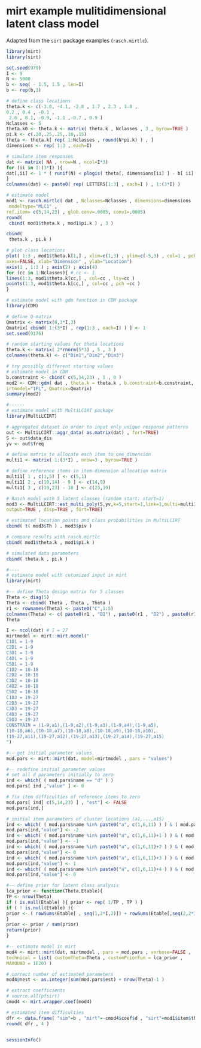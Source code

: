 # mirt example mulitidimensional latent class model

Adapted from the `sirt` package  examples (`rasch.mirtlc`).

```r
library(mirt)
library(sirt)

set.seed(979)
I <- 9
N <- 5000
b <- seq( - 1.5, 1.5 , len=I)
b <- rep(b,3)

# define class locations
theta.k <- c(-3.0, -4.1, -2.8 , 1.7 , 2.3 , 1.8 ,
0.2 , 0.4 , -0.1 ,
 2.6 , 0.1, -0.9, -1.1 ,-0.7 , 0.9 )
Nclasses <- 5
theta.k0 <- theta.k <- matrix( theta.k , Nclasses , 3 , byrow=TRUE )
pi.k <- c(.20,.25,.25,.10,.15)
theta <- theta.k[ rep( 1:Nclasses , round(N*pi.k) ) , ]
dimensions <- rep( 1:3 , each=I)

# simulate item responses
dat <- matrix( NA , nrow=N , ncol=I*3)
for (ii in 1:(3*I) ){
dat[,ii] <- 1 * ( runif(N) < plogis( theta[, dimensions[ii] ] - b[ ii] ) )
}
colnames(dat) <- paste0( rep( LETTERS[1:3] , each=I ) , 1:(3*I) )

# estimate model
mod1 <- rasch.mirtlc( dat , Nclasses=Nclasses , dimensions=dimensions ,progress = FALSE,
 modeltype="MLC1" ,
ref.item= c(5,14,23) , glob.conv=.0005, conv1=.0005)
round(
 cbind( mod1$theta.k , mod1$pi.k ) , 3 )

cbind(
 theta.k , pi.k )

# plot class locations
plot( 1:3 , mod1$theta.k[1,] , xlim=c(1,3) , ylim=c(-5,3) , col=1 , pch=1 , type="n" ,
axes=FALSE, xlab="Dimension" , ylab="Location")
axis(1 , 1:3 ) ; axis(2) ; axis(4)
for (cc in 1:Nclasses){ # cc <- 1
lines(1:3, mod1$theta.k[cc,] , col=cc , lty=cc )
points(1:3, mod1$theta.k[cc,] , col=cc , pch =cc )
}

# estimate model with gdm function in CDM package
library(CDM)

# define Q-matrix
Qmatrix <- matrix(0,3*I,3)
Qmatrix[ cbind( 1:(3*I) , rep(1:3 , each=I) ) ] <- 1
set.seed(9176)

# random starting values for theta locations
theta.k <- matrix( 2*rnorm(5*3) , 5 , 3 )
colnames(theta.k) <- c("Dim1","Dim2","Dim3")

# try possibly different starting values
# estimate model in CDM
b.constraint <- cbind( c(5,14,23) , 1 , 0 )
mod2 <- CDM::gdm( dat , theta.k = theta.k , b.constraint=b.constraint, skillspace="est",
irtmodel="1PL", Qmatrix=Qmatrix)
summary(mod2)

#------
# estimate model with MultiLCIRT package
library(MultiLCIRT)

# aggregated dataset in order to input only unique response patterns
out <- MultiLCIRT::aggr_data( as.matrix(dat) , fort=TRUE)
S <- out$data_dis
yv <- out$freq

# define matrix to allocate each item to one dimension
multi1 <- matrix( 1:(3*I) , nrow=3 , byrow=TRUE )

# define reference items in item-dimension allocation matrix
multi1[ 1 , c(1,5) ] <- c(5,1)
multi1[ 2 , c(10,14) - 9 ] <- c(14,9)
multi1[ 3 , c(19,23) - 18 ] <- c(23,19)

# Rasch model with 5 latent classes (random start: start=1)
mod3 <- MultiLCIRT::est_multi_poly(S,yv,k=5,start=1,link=1,multi=multi1,tol=10^-5 ,
output=TRUE , disp=TRUE , fort=TRUE)

# estimated location points and class probabilities in MultiLCIRT
cbind( t( mod3$Th ) , mod3$piv )

# compare results with rasch.mirtlc
cbind( mod1$theta.k , mod1$pi.k )

# simulated data parameters
cbind( theta.k , pi.k )

#----
# estimate model with cutomized input in mirt
library(mirt)

#-- define Theta design matrix for 5 classes
Theta <- diag(5)
Theta <- cbind( Theta , Theta , Theta )
r1 <- rownames(Theta) <- paste0("C",1:5)
colnames(Theta) <- c( paste0(r1 , "D1") , paste0(r1 , "D2") , paste0(r1 , "D3") )
Theta

I <- ncol(dat) # I = 27
mirtmodel <- mirt::mirt.model("
C1D1 = 1-9 
C2D1 = 1-9 
C3D1 = 1-9 
C4D1 = 1-9 
C5D1 = 1-9
C1D2 = 10-18 
C2D2 = 10-18 
C3D2 = 10-18 
C4D2 = 10-18 
C5D2 = 10-18
C1D3 = 19-27 
C2D3 = 19-27 
C3D3 = 19-27 
C4D3 = 19-27 
C5D3 = 19-27
CONSTRAIN = (1-9,a1),(1-9,a2),(1-9,a3),(1-9,a4),(1-9,a5),
(10-18,a6),(10-18,a7),(10-18,a8),(10-18,a9),(10-18,a10),
(19-27,a11),(19-27,a12),(19-27,a13),(19-27,a14),(19-27,a15)
")

#-- get initial parameter values
mod.pars <- mirt::mirt(dat, model=mirtmodel , pars = "values")

#-- redefine initial parameter values
# set all d parameters initially to zero
ind <- which( ( mod.pars$name == "d" ) )
mod.pars[ ind ,"value" ] <- 0

# fix item difficulties of reference items to zero
mod.pars[ ind[ c(5,14,23) ] , "est"] <- FALSE
mod.pars[ind,]

# initial item parameters of cluster locations (a1,...,a15)
ind <- which( ( mod.pars$name %in% paste0("a", c(1,6,11) ) ) & ( mod.pars$est ) )
mod.pars[ind,"value"] <- -2
ind <- which( ( mod.pars$name %in% paste0("a", c(1,6,11)+1 ) ) & ( mod.pars$est ) )
mod.pars[ind,"value"] <- -1
ind <- which( ( mod.pars$name %in% paste0("a", c(1,6,11)+2 ) ) & ( mod.pars$est ) )
mod.pars[ind,"value"] <- 0
ind <- which( ( mod.pars$name %in% paste0("a", c(1,6,11)+3 ) ) & ( mod.pars$est ) )
mod.pars[ind,"value"] <- 1
ind <- which( ( mod.pars$name %in% paste0("a", c(1,6,11)+4 ) ) & ( mod.pars$est ) )
mod.pars[ind,"value"] <- 0

#-- define prior for latent class analysis
lca_prior <- function(Theta,Etable){
TP <- nrow(Theta)
if ( is.null(Etable) ){ prior <- rep( 1/TP , TP ) }
if ( ! is.null(Etable) ){
prior <- ( rowSums(Etable[ , seq(1,2*I,2)]) + rowSums(Etable[,seq(2,2*I,2)]) )/I
}
prior <- prior / sum(prior)
return(prior)
}

#-- estimate model in mirt
mod4 <- mirt::mirt(dat, mirtmodel , pars = mod.pars , verbose=FALSE ,
technical = list( customTheta=Theta , customPriorFun = lca_prior ,
MAXQUAD = 1E20) )

# correct number of estimated parameters
mod4@nest <- as.integer(sum(mod.pars$est) + nrow(Theta)-1 )

# extract coefficients
# source.all(pfsirt)
cmod4 <- mirt.wrapper.coef(mod4)

# estimated item difficulties
dfr <- data.frame( "sim"=b , "mirt"=-cmod4$coef$d , "sirt"=mod1$item$thresh )
round( dfr , 4 )


sessionInfo()
```